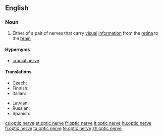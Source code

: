 ==English==

===Noun===
{{wikipedia}}
{{en-noun|head=[[optic]] [[nerve]]}}

# {{neuroanatomy}} Either of a pair of nerves that carry [[visual]] [[information]] from the [[retina]] to the [[brain]]

====Hypernyms====
* [[cranial nerve]]

====Translations====
{{trans-top|nerve}}
* Czech: {{t+|cs|zrakový nerv|m}}
* Finnish: {{t|fi|näköhermo}}
* Italian: {{t-|it|nervo ottico|m}}
{{trans-mid}}
* Latvian: {{t-|lv|redzes nervs|m}}
* Russian: {{t-|ru|зрительный нерв|m|sc=Cyrl}}
* Spanish: {{t+|es|nervio óptico|m}}
{{trans-bottom}}

[[cs:optic nerve]]
[[et:optic nerve]]
[[fr:optic nerve]]
[[it:optic nerve]]
[[hu:optic nerve]]
[[fi:optic nerve]]
[[ta:optic nerve]]
[[te:optic nerve]]
[[zh:optic nerve]]